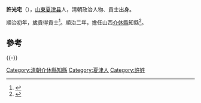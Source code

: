 '''許光宅'''（{{bd|？||？||catIdx=H許}}），[[山東|山東]][[夏津县|夏津县]]人，清朝政治人物、貢士出身。

順治初年，歲貢得貢士<ref>{{cite book|editor=王功仁|title=山东省科考名录汇编·清代 下|date=2005年11月|publisher=北京：华文出版社|isbn=7-5075-1575-3|pages=995|accessdate=2016-05-27}}</ref>。順治二年，擔任山西[[介休縣|介休縣]]知縣<ref>{{cite book|author1=政协介休市文史资料委员会|editor=政协介休市文史资料委员会|title=体文史资料 第5辑 清·嘉庆版介体县志专辑 上|date=1994年9月|publisher=政协介休市文史资料委员会|pages=151|accessdate=2016-05-27}}</ref>。

==參考==
{{reflist}}
{{-}}
{{start box}}
{{s-off}}
{{Succession box|[[許諤|許諤]]|[[姚賡唐|姚賡唐]]|[[清朝|清朝]][[山西省|山西省]][[介休縣|介休縣]][[知縣|知縣]]|<small>順治二年（1645年）-順治四年（1647年）</small>}}
{{end box}}
{{清朝人物小作品}}
[[Category:清朝介休縣知縣|Category:清朝介休縣知縣]]
[[Category:夏津人|Category:夏津人]]
[[Category:許姓|Category:許姓]]